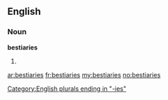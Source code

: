 ==English==

===Noun===
'''bestiaries'''

# {{plural of|[[bestiary]]}}

[[Category:English plurals ending in "-ies"]]

[[ar:bestiaries]]
[[fr:bestiaries]]
[[my:bestiaries]]
[[no:bestiaries]]